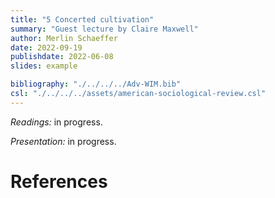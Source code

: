 ```yaml
---
title: "5 Concerted cultivation"
summary: "Guest lecture by Claire Maxwell"
author: Merlin Schaeffer
date: 2022-09-19
publishdate: 2022-06-08
slides: example

bibliography: "./../../../Adv-WIM.bib"
csl: "./../../../assets/american-sociological-review.csl"
---
```


*Readings:* in progress.

*Presentation:* in progress.

# References